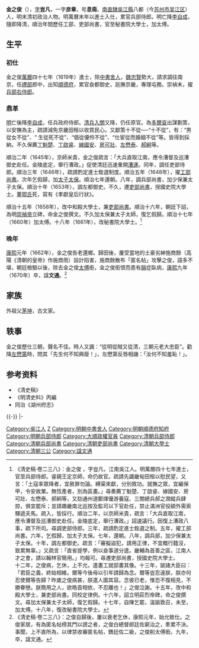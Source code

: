 {{明清人物信息框
| 姓名 = 金之俊
| 原名 = 
| 圖片名稱= 
| 圖片大小 = 240px
| 圖片說明 = 
| 最高職務 = 大明兵部侍郎<br>大順兵政府侍郎<br>大清太傅秘書院大學士
| 國家 = 
| 爵位 = 
| 籍貫 = [[南直隸|直隸]][[蘇州府|蘇州府]][[吳江縣|吳江縣]]<br>（今[[江蘇省|江蘇省]][[蘇州市|蘇州市]][[吳江區|吳江區]]）
| 族裔 = 漢族
| 旗籍 = 
| 字號 = 字豈凡，一字彥章，號息齋
| 諡號 = 文通
| 出生日期 = 明[[萬曆|萬曆]]二十一年（1593年）
| 出生地點 = [[南直隸|南直隸]][[吳江縣|吳江縣]]
| 逝世日期 = 清[[康熙|康熙]]九年（1670年）
| 逝世地點 = [[江南|江南]][[吳江縣|吳江縣]]
| 墓葬 = 
| 配偶 = 
| 親屬 = 
| 出身 = 
* 萬曆四十七年己未科進士出身
| 經歷 = 
| 著作 = 
}}

'''金之俊'''（{{bd|1593年||1670年|catIdx=J金}}），[[表字|字]]'''豈凡'''，一字'''彦章'''，号'''息斋'''。[[南直隸|南直隸]][[吳江縣|吳江縣]]八都（今[[苏州市|苏州市]][[吴江区|吴江区]]）人，明末清初政治人物。明萬曆末年以進士入仕，累官兵部侍郎。明亡降[[李自成|李自成]]，隨即降清，順治年間歷任工部、吏部尚書，官至秘書院大學士，加太傅。

==生平==
===初仕===
金之俊[[萬曆|萬曆]]四十七年（1619年）進士，除[[中書舍人|中書舍人]]，[[魏忠賢|魏忠賢]]勢大，請求調往南京，任[[禮部|禮部]]郎中，出知[[順德府|順德府]]，累官僉都御史，廵撫京畿，專理屯務。崇禎末，擢[[兵部右侍郎|兵部右侍郎]]。

===鼎革===
[[明|明]]亡後降[[李自成|李自成]]，任兵政府侍郎。[[清兵入關|清兵入關]]又降，仍任原官。為[[多爾袞|多爾袞]]出謀劃策，以安撫為主，疏請減免京畿田租以收買民心。又獻策十不從──“十不從”，有：“男從女不從”、“ 生從死不從”、“倡從優伶不從”、“仕宦從而婚姻不從”等。皆得到採納。不久保薦[[丁魁楚|丁魁楚]]、[[丁啟睿|丁啟睿]]、[[線國安|線國安]]、[[房可壯|房可壯]]、[[左懋泰|左懋泰]]、[[郝絅|郝絅]]等。

順治二年（1645年），京師米貴，金之俊疏言：「大兵直取江南，應令漕督及巡漕御史赴任。金陵底定，舉行漕政。」促使清廷迅速重開[[漕運|漕運]]。同年，調任吏部侍郎。順治三年（1646年），疏請酌定進士銓選制度。順治五年（1648年），擢[[工部尚書|工部尚書]]。次年乞假歸，加[[太子太保|太子太保]]。順治七年還朝。八年，調兵部尚書，加少保兼太子太保。順治十年（1653年），調左都御史。不久，遷[[吏部尚書|吏部尚書]]，授國史院大學士。[[董鄂氏|董鄂氏]]死，寫有《孝獻皇后行狀》。

順治十五年（1658年），改中和殿大學士，兼[[吏部尚書|吏部尚書]]。順治十六年，朝廷下詔，為明[[崇禎帝|崇禎帝]]立碑，命金之俊撰文。不久加太保兼太子太師，復乞假歸。順治十七年（1660年）加太傅。十八年（1661年），改秘書院大學士。<ref>《清史稿·卷二三八》：金之俊 ，字豈凡，江南吳江人。明萬曆四十七年進士，官至兵部侍郎。睿親王定京師，命仍故官。疏請先蠲畿甸田租以慰民望，又言：「土寇率眾降者，宜赦罪勿論。縛渠來獻，分別敘功。就撫之眾，宜編保甲，令安故業。無恆產者，別為區畫。」尋奏薦丁魁楚、丁啟睿、線國安、房可壯、左懋泰、郝絅等，又劾通州道鄭煇優游養寇、三關總兵郝之潤縱兵肆掠，俱宜罷斥；並請趣畿南北巡按及監司以下官赴任，禁止滿洲官役額外需索驛遞夫馬。疏入，皆採行。順治二年，以京師米貴，疏言：「大兵直取江南，應令漕督及巡漕御史赴任。金陵底定，舉行漕政。」詔速議行。因復上漕政八事，疏下所司。尋調吏部侍郎。三年，疏請酌定進士銓選之制。五年，擢工部尚書。六年，乞假歸，加太子太保。七年，還朝。八年，調兵部，加少保兼太子太保。十年，調左都御史。疏言：「審擬盜犯，請用正律，不宜概行籍沒，致累無辜。」又疏言：「直省提學，例以僉事道分遣。畿輔為首善之區，江南人才之會，請以翰林官簡用。」均報可。尋遷吏部尚書，授國史院大學士。<br>十二年，之俊病，乞休，上不允，遣畫工就邸畫其像。十三年，諭諸大臣曰：「君臣之義，終始相維。爾等今後毋以引年請歸為念。爾等豈忍違朕，朕亦何忍使爾等告歸？昨歲之俊病甚，朕遣人圖其容。念彼已老，惟恐不復相見，不勝眷戀。朕簡用之人，欲皓首相依，不忍離也！」之俊泣謝。十五年，改中和殿大學士，兼吏部尚書。同校定律例。十六年，詔立明莊烈帝碑，命之俊撰文。尋加太保兼太子太師，復乞假歸。十七年，自陳乞罷，溫諭敦召，未至，加太傅。十八年，復改秘書院大學士。</ref>

===晚年===
[[康熙|康熙]]元年（1662年），金之俊告老還鄉。歸田後，屢受當地的土豪劣紳施商餘（高陽《清朝的皇帝》作施商雨）設計陷害，施商餘散布「匿名帖」攻擊之俊，語多不堪，朝廷檢驗以後，除去金之俊[[太傅|太傅]]銜，金之俊銜恨而患有[[膈|膈]]症臥病，[[康熙|康熙]]九年（1670年）卒，諡'''文通'''。<ref>《清史稿·卷二三八》：之俊自歸後，屢以衰老乞休，康熙元年，始允致仕。之俊家居，有為匿名帖榜其門以謗之者，之俊白總督郎廷佐窮治之，牽累不決。事聞，上不直所為，以律禁收審匿名帖，鐫廷佐二級，之俊削太傅銜。九年，卒，諡文通。</ref>

== 家族 ==
外祖父[[茅坤|茅坤]]，古文家。

== 轶事 ==
金之俊歷仕三朝，聲名不佳。時人又諷：“從明從賊又從清，三朝元老大忠臣”。勸降[[左懋第|左懋第]]時，問其「先生何不知興廢！」，左懋第反唇相譏：「汝何不知羞恥！」。

== 参考资料 ==
{{reflist}}
*《清史稿》
*《明清史料》丙編
* 同治《湖州府志》

{{-}}
{{start box}}
{{s-off}}
{{s-before|[[沈中英|沈中英]]}}
{{s-title|明朝順德府知府|天啟年間－崇禎年間}}
{{s-after|[[佘昌祚|佘昌祚]]}}
|-
{{succession box|[[劉餘祐|劉餘祐]]|[[王永吉|王永吉]]|[[清朝兵部尚书列表#兵部漢尚書|兵部漢尚書]]|<small>順治八年閏二月甲寅－順治十年正月庚寅<br>（1651年3月27日－1653年2月20日）</small>}}
{{succession box|[[成克鞏|成克鞏]]|[[劉正宗|劉正宗]]|[[清朝吏部尚书列表#吏部汉尚书|吏部漢尚書]]|<small>顺治十年闰六月乙亥－顺治十年十一月丙辰<br>（1653年8月4日－1654年1月12日）</small>}}
{{end box}}

{{萬曆四十七年己未科殿試金榜}}

{{Authority control}}

{{DEFAULTSORT:Jin金}}
[[Category:吳江人|Category:吳江人]]
[[Category:金姓|Z]]
[[Category:明朝中書舍人|Category:明朝中書舍人]]
[[Category:明朝順德府知府|Category:明朝順德府知府]]
[[Category:明朝兵部侍郎|Category:明朝兵部侍郎]]
[[Category:大順政權官員|Category:大順政權官員]]
[[Category:清朝兵部侍郎|Category:清朝兵部侍郎]]
[[Category:清朝兵部尚書|Category:清朝兵部尚書]]
[[Category:清朝吏部尚書|Category:清朝吏部尚書]]
[[Category:清朝大學士|Category:清朝大學士]]
[[Category:清朝三公|Category:清朝三公]]
[[Category:諡文通|Category:諡文通]]
